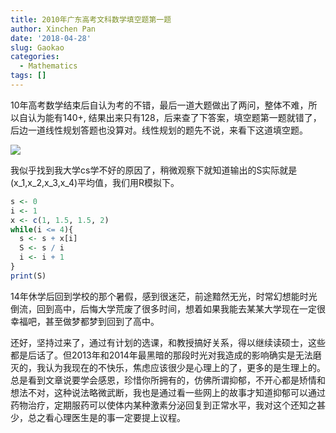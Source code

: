 ```yaml
---
title: 2010年广东高考文科数学填空题第一题
author: Xinchen Pan
date: '2018-04-28'
slug: Gaokao
categories:
  - Mathematics
tags: []
---
```


10年高考数学结束后自认为考的不错，最后一道大题做出了两问，整体不难，所以自认为能有140+, 结果出来只有128，后来查了下答案，填空题第一题就错了，后边一道线性规划答题也没算对。线性规划的题先不说，来看下这道填空题。

![](/post/kaogao_files/question.png)

我似乎找到我大学cs学不好的原因了，稍微观察下就知道输出的S实际就是\(x_1,x_2,x_3,x_4\)平均值，我们用R模拟下。

```r
s <- 0
i <- 1
x <- c(1, 1.5, 1.5, 2)
while(i <= 4){
  s <- s + x[i]
  S <- s / i
  i <- i + 1
}
print(S)
```

14年休学后回到学校的那个暑假，感到很迷茫，前途黯然无光，时常幻想能时光倒流，回到高中，后悔大学荒废了很多时间，想着如果我能去某某大学现在一定很幸福吧，甚至做梦都梦到回到了高中。

还好，坚持过来了，通过有计划的选课，和教授搞好关系，得以继续读硕士，这些都是后话了。但2013年和2014年最黑暗的那段时光对我造成的影响确实是无法磨灭的，我认为我现在的不快乐，焦虑应该很少是心理上的了，更多的是生理上的。总是看到文章说要学会感恩，珍惜你所拥有的，仿佛所谓抑郁，不开心都是矫情和想法不对，这种说法略微武断，我也是通过看一些网上的故事才知道抑郁可以通过药物治疗，定期服药可以使体内某种激素分泌回复到正常水平，我对这个还知之甚少，总之看心理医生是的事一定要提上议程。


